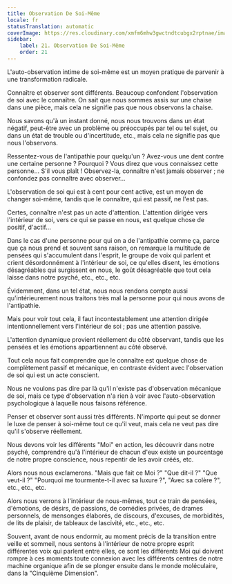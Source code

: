 ```yaml
---
title: Observation De Soi-Même
locale: fr
statusTranslation: automatic
coverImage: https://res.cloudinary.com/xmfm6mhw3gwctndtcubgx2rptnae/image/upload/v1740468922/small_cover_tratado_de_psicologia_revolucionaria_a4c0dca4e0.webp
sidebar:
    label: 21. Observation De Soi-Même
    order: 21
---
```

L'auto-observation intime de soi-même est un moyen pratique de parvenir à une transformation radicale.

Connaître et observer sont différents. Beaucoup confondent l'observation de soi avec le connaître. On sait que nous sommes assis sur une chaise dans une pièce, mais cela ne signifie pas que nous observons la chaise.

Nous savons qu'à un instant donné, nous nous trouvons dans un état négatif, peut-être avec un problème ou préoccupés par tel ou tel sujet, ou dans un état de trouble ou d'incertitude, etc., mais cela ne signifie pas que nous l'observons.

Ressentez-vous de l'antipathie pour quelqu'un ? Avez-vous une dent contre une certaine personne ? Pourquoi ? Vous direz que vous connaissez cette personne... S'il vous plaît ! Observez-la, connaître n'est jamais observer ; ne confondez pas connaître avec observer...

L'observation de soi qui est à cent pour cent active, est un moyen de changer soi-même, tandis que le connaître, qui est passif, ne l'est pas.

Certes, connaître n'est pas un acte d'attention. L'attention dirigée vers l'intérieur de soi, vers ce qui se passe en nous, est quelque chose de positif, d'actif...

Dans le cas d'une personne pour qui on a de l'antipathie comme ça, parce que ça nous prend et souvent sans raison, on remarque la multitude de pensées qui s'accumulent dans l'esprit, le groupe de voix qui parlent et crient désordonnément à l'intérieur de soi, ce qu'elles disent, les émotions désagréables qui surgissent en nous, le goût désagréable que tout cela laisse dans notre psyché, etc., etc., etc.

Évidemment, dans un tel état, nous nous rendons compte aussi qu'intérieurement nous traitons très mal la personne pour qui nous avons de l'antipathie.

Mais pour voir tout cela, il faut incontestablement une attention dirigée intentionnellement vers l'intérieur de soi ; pas une attention passive.

L'attention dynamique provient réellement du côté observant, tandis que les pensées et les émotions appartiennent au côté observé.

Tout cela nous fait comprendre que le connaître est quelque chose de complètement passif et mécanique, en contraste évident avec l'observation de soi qui est un acte conscient.

Nous ne voulons pas dire par là qu'il n'existe pas d'observation mécanique de soi, mais ce type d'observation n'a rien à voir avec l'auto-observation psychologique à laquelle nous faisons référence.

Penser et observer sont aussi très différents. N'importe qui peut se donner le luxe de penser à soi-même tout ce qu'il veut, mais cela ne veut pas dire qu'il s'observe réellement.

Nous devons voir les différents "Moi" en action, les découvrir dans notre psyché, comprendre qu'à l'intérieur de chacun d'eux existe un pourcentage de notre propre conscience, nous repentir de les avoir créés, etc.

Alors nous nous exclamerons. "Mais que fait ce Moi ?" "Que dit-il ?" "Que veut-il ?" "Pourquoi me tourmente-t-il avec sa luxure ?", "Avec sa colère ?", etc., etc., etc.

Alors nous verrons à l'intérieur de nous-mêmes, tout ce train de pensées, d'émotions, de désirs, de passions, de comédies privées, de drames personnels, de mensonges élaborés, de discours, d'excuses, de morbidités, de lits de plaisir, de tableaux de lascivité, etc., etc., etc.

Souvent, avant de nous endormir, au moment précis de la transition entre veille et sommeil, nous sentons à l'intérieur de notre propre esprit différentes voix qui parlent entre elles, ce sont les différents Moi qui doivent rompre à ces moments toute connexion avec les différents centres de notre machine organique afin de se plonger ensuite dans le monde moléculaire, dans la "Cinquième Dimension".

